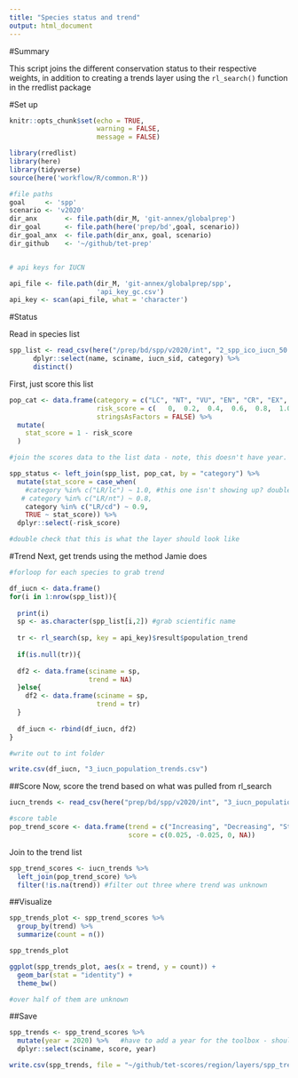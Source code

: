 ```yaml
---
title: "Species status and trend"
output: html_document
---
```


#Summary 

This script joins the different conservation status to their respective weights, in addition to creating a trends layer using the `rl_search()` function in the rredlist package

#Set up

```r
knitr::opts_chunk$set(echo = TRUE,
                      warning = FALSE,
                      message = FALSE)

library(rredlist)
library(here)
library(tidyverse)
source(here('workflow/R/common.R'))

#file paths
goal     <- 'spp'
scenario <- 'v2020'
dir_anx       <- file.path(dir_M, 'git-annex/globalprep') 
dir_goal      <- file.path(here('prep/bd',goal, scenario))
dir_goal_anx  <- file.path(dir_anx, goal, scenario)
dir_github    <- '~/github/tet-prep'


# api keys for IUCN 

api_file <- file.path(dir_M, 'git-annex/globalprep/spp', 
                      'api_key_gc.csv')
api_key <- scan(api_file, what = 'character')

```

#Status

Read in species list

```r

spp_list <- read_csv(here("/prep/bd/spp/v2020/int", "2_spp_ico_iucn_50.csv")) %>%
      dplyr::select(name, sciname, iucn_sid, category) %>%
      distinct()


```

First, just score this list

```r

pop_cat <- data.frame(category = c("LC", "NT", "VU", "EN", "CR", "EX", "T", "CD", "NE", "DD"), 
                      risk_score = c(   0,  0.2,  0.4,  0.6,  0.8,  1.0, 0.6,  0.3,   NA,  NA),
                      stringsAsFactors = FALSE) %>% 
  mutate(
    stat_score = 1 - risk_score
  )

#join the scores data to the list data - note, this doesn't have year. 

spp_status <- left_join(spp_list, pop_cat, by = "category") %>%
  mutate(stat_score = case_when(
    #category %in% c("LR/lc") ~ 1.0, #this one isn't showing up? double check 
   # category %in% c("LR/nt") ~ 0.8,
    category %in% c("LR/cd") ~ 0.9,
    TRUE ~ stat_score)) %>% 
  dplyr::select(-risk_score)

#double check that this is what the layer should look like 
```

#Trend
Next, get trends using the method Jamie does
```r

#forloop for each species to grab trend

df_iucn <- data.frame()
for(i in 1:nrow(spp_list)){
  
  print(i)
  sp <- as.character(spp_list[i,2]) #grab scientific name
  
  tr <- rl_search(sp, key = api_key)$result$population_trend
  
  if(is.null(tr)){
  
  df2 <- data.frame(sciname = sp,
                    trend = NA)
  }else{
    df2 <- data.frame(sciname = sp,
                      trend = tr)
  }
  
  df_iucn <- rbind(df_iucn, df2)
}

#write out to int folder

write.csv(df_iucn, "3_iucn_population_trends.csv")
```

##Score
Now, score the trend based on what was pulled from rl_search
```r

iucn_trends <- read_csv(here("prep/bd/spp/v2020/int", "3_iucn_population_trends.csv"))

#score table
pop_trend_score <- data.frame(trend = c("Increasing", "Decreasing", "Stable", "Unknown"),
                              score = c(0.025, -0.025, 0, NA))
```

Join to the trend list

```r

spp_trend_scores <- iucn_trends %>% 
  left_join(pop_trend_score) %>%
  filter(!is.na(trend)) #filter out three where trend was unknown
```

##Visualize

```r
spp_trends_plot <- spp_trend_scores %>%
  group_by(trend) %>%
  summarize(count = n())

spp_trends_plot

ggplot(spp_trends_plot, aes(x = trend, y = count)) +
  geom_bar(stat = "identity") +
  theme_bw()

#over half of them are unknown
```

##Save
```r

spp_trends <- spp_trend_scores %>%
  mutate(year = 2020) %>%   #have to add a year for the toolbox - should this be 2020
  dplyr::select(sciname, score, year)

write.csv(spp_trends, file = "~/github/tet-scores/region/layers/spp_trend.csv", row.names = F)  #save to toolbox


```


